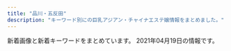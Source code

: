 ```yaml
---
title: "品川・五反田"
description: "キーワード別にの巨乳アジアン・チャイナエステ嬢情報をまとめました。"
---
```


新着画像と新着キーワードをまとめています。
2021年04月19日の情報です。

<DmmAffiliateIns />
<KeywordTable
  shops={
    [
    {
        "name": "\u7d2b\u306e\u8776",
        "keywords": {},
        "url": "http://p-fly.work/",
        "station": "JR\u4e94\u53cd\u7530\u99c5\u897f\u53e3",
        "img_links": [
            "http://p-fly.work/images/13.jpg",
            "http://p-fly.work/staff/yuyu.jpg",
            "http://p-fly.work/images/news.jpg",
            "http://p-fly.work/staff/koko.jpg",
            "http://p-fly.work/staff/mai.jpg",
            "http://p-fly.work/img/sara1.jpg",
            "http://p-fly.work/images/ac1.jpg",
            "http://p-fly.work/staff/yuki.jpg",
            "http://p-fly.work/images/1.jpg",
            "http://p-fly.work/images/7.jpg",
            "http://p-fly.work/images/int1.jpg",
            "http://p-fly.work/img/koko1.jpg",
            "http://p-fly.work/images/int2.png",
            "http://p-fly.work/images/sys1.jpg",
            "http://p-fly.work/images/staff_t.png",
            "http://p-fly.work/images/sys3.jpg",
            "http://p-fly.work/images/b1.jpg",
            "http://p-fly.work/images/b3.jpg",
            "http://p-fly.work/images/interior_t.png",
            "http://p-fly.work/images/tr.jpg",
            "http://p-fly.work/images/head.png",
            "http://p-fly.work/images/12.jpg",
            "http://p-fly.work/images/mobile.jpg",
            "http://p-fly.work/img/yuyu1.jpg",
            "http://p-fly.work/staff/sara.jpg",
            "http://p-fly.work/images/b2.jpg",
            "http://p-fly.work/images/line.png",
            "http://p-fly.work/images/10.jpg",
            "http://p-fly.work/img/mai1.jpg",
            "http://p-fly.work/img/yuki1.jpg",
            "http://p-fly.work/images/sys4.png",
            "http://p-fly.work/images/sys2.jpg"
        ]
    },
    {
        "img_links": [
            "http://www.kenkou-house.info/img/s91.jpg",
            "http://www.kenkou-house.info/img/body-.png",
            "http://www.kenkou-house.info/img/Himawari_88_31.png",
            "http://www.kenkou-house.info/img/m2.png",
            "http://www.kenkou-house.info/img/m6.png",
            "http://www.kenkou-house.info/img/s22.jpg",
            "http://www.kenkou-house.info/img/s61.jpg",
            "http://www.kenkou-house.info/img/s14.jpg",
            "http://www.kenkou-house.info/img/m3.png",
            "http://www.kenkou-house.info/img/s13.jpg",
            "http://www.kenkou-house.info/img/s4.jpg",
            "http://www.kenkou-house.info/img/head.png",
            "http://www.kenkou-house.info/img/s21.jpg",
            "http://www.kenkou-house.info/img/s11.jpg",
            "http://www.kenkou-house.info/img/Himawari_160_45.png",
            "http://www.kenkou-house.info/img/s.png",
            "http://www.kenkou-house.info/img/play.png",
            "http://www.kenkou-house.info/img/s7.jpg",
            "http://www.kenkou-house.info/img/bottmo-ritght.png",
            "http://www.kenkou-house.info/img/Himawari_468_60.png",
            "http://www.kenkou-house.info/img/m1.png",
            "http://www.kenkou-house.info/img/s20.jpg",
            "http://www.kenkou-house.info/img/s17.jpg",
            "http://www.kenkou-house.info/img/m7.png",
            "http://www.kenkou-house.info/img/s1.jpg",
            "http://www.kenkou-house.info/img/s33.jpg",
            "http://www.kenkou-house.info/img/s15.jpg",
            "http://www.kenkou-house.info/img/m8.png",
            "http://www.kenkou-house.info/img/Himawari_200_40.png",
            "http://www.kenkou-house.info/img/s16.jpg",
            "http://www.kenkou-house.info/img/bottmo-left.png",
            "http://www.kenkou-house.info/img/s12.jpg",
            "http://www.kenkou-house.info/img/m4.png",
            "http://www.kenkou-house.info/img/m5.png",
            "http://www.kenkou-house.info/img/door.png"
        ],
        "keywords": {
            "C": 8
        },
        "station": "JR\u4e94\u53cd\u7530\u99c5\u6771\u53e3",
        "url": "http://www.kenkou-house.info/",
        "name": "\u3072\u307e\u308f\u308a"
    },
    {
        "station": "JR\u4e94\u53cd\u7530\u99c5",
        "name": "\u82b1\u8863",
        "img_links": [
            "http://hanagoromo.work/6.jpg",
            "http://hanagoromo.work/rina2.jpeg",
            "http://hanagoromo.work/rina1.jpeg",
            "http://hanagoromo.work/tina2.jpg",
            "http://hanagoromo.work/interior_t.jpg",
            "http://hanagoromo.work/hitomi1.jpg",
            "http://hanagoromo.work/1.jpg",
            "http://hanagoromo.work/yuki.jpg",
            "http://hanagoromo.work/ai3.jpg",
            "http://hanagoromo.work/ta.png",
            "http://hanagoromo.work/b1.jpg",
            "http://hanagoromo.work/rie1.jpg",
            "http://hanagoromo.work/hitomi.jpg",
            "http://hanagoromo.work/mio1.jpg",
            "http://hanagoromo.work/ai2.jpg",
            "http://hanagoromo.work/hitomi2.jpg",
            "http://hanagoromo.work/nana.jpg",
            "http://hanagoromo.work/mio2.jpg",
            "http://hanagoromo.work/mens-esthe1.png",
            "http://hanagoromo.work/miyuki.jpg",
            "http://hanagoromo.work/nana2.jpg",
            "http://hanagoromo.work/mio.jpg",
            "http://hanagoromo.work/miko.jpg",
            "http://hanagoromo.work/3.jpg",
            "http://hanagoromo.work/yumi1.jpg",
            "http://hanagoromo.work/sayaka.jpg",
            "http://hanagoromo.work/miyuki1.jpg",
            "http://hanagoromo.work/yuyu.jpg",
            "http://hanagoromo.work/tina.jpg",
            "http://hanagoromo.work/b2.jpg",
            "http://hanagoromo.work/main_top.jpg",
            "http://hanagoromo.work/sys.jpg",
            "http://hanagoromo.work/b3.jpg",
            "http://hanagoromo.work/2.jpg",
            "http://hanagoromo.work/int2.jpg",
            "http://hanagoromo.work/eri.jpg",
            "http://hanagoromo.work/yumi.jpg",
            "http://hanagoromo.work/4.jpg",
            "http://hanagoromo.work/staff_t.jpg",
            "http://hanagoromo.work/head.jpg",
            "http://hanagoromo.work/s1.png",
            "http://hanagoromo.work/yuna1.jpg",
            "http://hanagoromo.work/112.jpg",
            "http://hanagoromo.work/interior1.jpg",
            "http://hanagoromo.work/nana1.jpg",
            "http://hanagoromo.work/yuna2.jpg"
        ],
        "keywords": {},
        "url": "http://hanagoromo.work/"
    },
    {
        "keywords": {},
        "url": "http://gotanda.pepper.jp/",
        "station": "JR\u4e94\u53cd\u7530\u99c5\u897f\u53e3",
        "name": "\u4e94\u53cd\u7530\u30e1\u30c7\u30a3\u30ab\u30eb\u30a8\u30f3",
        "img_links": [
            "http://gotanda.pepper.jp/gotanda001.jpg",
            "http://gotanda.pepper.jp/20151109231038834554.jpg",
            "http://gotanda.pepper.jp/m02272.jpg",
            "http://gotanda.pepper.jp/m173.jpg",
            "http://gotanda.pepper.jp/m048.png",
            "http://gotanda.pepper.jp/1-01.png",
            "http://gotanda.pepper.jp/m049.png"
        ]
    },
    {
        "img_links": [
            "http://hi-msg.com/tonpoh/images/p-4.jpg",
            "http://hi-msg.com/tonpoh/images/p-10-1.jpg",
            "http://hi-msg.com/tonpoh/images/p-6.jpg",
            "http://hi-msg.com/tonpoh/images/s5.png",
            "http://hi-msg.com/tonpoh/images/s6.png",
            "http://hi-msg.com/tonpoh/images/l.png",
            "http://hi-msg.com/tonpoh/images/p-12.jpg",
            "http://hi-msg.com/tonpoh/images/p-5.jpg",
            "http://hi-msg.com/tonpoh/images/p-7-1.jpg",
            "http://hi-msg.com/tonpoh/images/p-8.jpg",
            "http://hi-msg.com/tonpoh/images/p-11.jpg",
            "http://hi-msg.com/tonpoh/images/p-11-1.jpg",
            "http://hi-msg.com/tonpoh/images/p-14-1.jpg",
            "http://hi-msg.com/tonpoh/images/p-9-1.jpg",
            "http://hi-msg.com/tonpoh/images/p-9.jpg",
            "http://hi-msg.com/tonpoh/images/s4.jpg",
            "http://hi-msg.com/tonpoh/images/p-7.jpg",
            "http://hi-msg.com/tonpoh/images/s9.png",
            "http://hi-msg.com/tonpoh/images/p-13.jpg",
            "http://hi-msg.com/tonpoh/images/p-2.jpg",
            "http://hi-msg.com/tonpoh/images/tit-staff.png",
            "http://hi-msg.com/tonpoh/images/s1.png",
            "http://hi-msg.com/tonpoh/images/line.png",
            "http://hi-msg.com/tonpoh/images/p-0.jpg",
            "http://hi-msg.com/tonpoh/images/p-13-1.jpg",
            "http://hi-msg.com/tonpoh/images/tit-sys.png",
            "http://hi-msg.com/tonpoh/images/p-10.jpg",
            "http://hi-msg.com/tonpoh/images/no.png",
            "http://hi-msg.com/tonpoh/images/p-1.jpg",
            "http://hi-msg.com/tonpoh/images/botton.png",
            "http://hi-msg.com/tonpoh/images/p-12-1.jpg",
            "http://hi-msg.com/tonpoh/images/p-8-1.jpg",
            "http://hi-msg.com/tonpoh/images/fla-3.png",
            "http://hi-msg.com/tonpoh/images/p-6-1.jpg",
            "http://hi-msg.com/tonpoh/images/s8.png",
            "http://hi-msg.com/tonpoh/images/fla.png",
            "http://hi-msg.com/tonpoh/images/fla-1.png",
            "http://hi-msg.com/tonpoh/images/p-14.jpg",
            "http://hi-msg.com/tonpoh/images/ll.png"
        ],
        "url": "http://hi-msg.com/tonpoh/",
        "keywords": {},
        "station": "JR\u4e94\u53cd\u7530\u99c5\u897f\u53e3",
        "name": "\u30c8\u30f3\u30dd\u30fc"
    },
    {
        "img_links": [
            "http://www.es-yuduki.com/css/progress05.jpg",
            "http://www.es-yuduki.com/css/nav/nav-007.jpg",
            "http://www.es-yuduki.com/css/progress08.jpg",
            "http://www.es-yuduki.com/css/nav/nav-006.jpg",
            "http://www.es-yuduki.com/css/nav/change-001.jpg",
            "http://www.es-yuduki.com/css/staff01-b.jpg",
            "http://www.es-yuduki.com/css/staff03-b.jpg",
            "http://www.es-yuduki.com/css/nav/nav-004.jpg",
            "http://www.es-yuduki.com/css/progress03.jpg",
            "http://www.es-yuduki.com/css/main-top05.png",
            "http://www.es-yuduki.com/css/progress06.jpg",
            "http://www.es-yuduki.com/css/head.jpg",
            "http://www.es-yuduki.com/css/kanban.jpg",
            "http://www.es-yuduki.com/css/coupon003.jpg",
            "http://www.es-yuduki.com/css/progress04.jpg",
            "http://www.es-yuduki.com/css/nav/change-005.jpg",
            "http://www.es-yuduki.com/css/staff03.jpg",
            "http://www.es-yuduki.com/css/staff02.jpg",
            "http://www.es-yuduki.com/css/staff02-b.jpg",
            "http://www.es-yuduki.com/css/staff01.jpg",
            "http://www.es-yuduki.com/css/nav/nav-001.jpg",
            "http://www.es-yuduki.com/css/nav/change-006.jpg",
            "http://www.es-yuduki.com/css/nav/change-007.jpg",
            "http://www.es-yuduki.com/css/progress07.jpg",
            "http://www.es-yuduki.com/css/progress01.jpg",
            "http://www.es-yuduki.com/css/nav/nav-005.jpg",
            "http://www.es-yuduki.com/css/staff00.jpg",
            "http://www.es-yuduki.com/css/nav/change-002.jpg",
            "http://www.es-yuduki.com/css/progress02.jpg",
            "http://www.es-yuduki.com/css/nav/nav-0003.jpg",
            "http://www.es-yuduki.com/css/nav/change-004.jpg",
            "http://www.es-yuduki.com/css/nav/change-0003.jpg",
            "http://www.es-yuduki.com/css/nav/nav-002.jpg"
        ],
        "name": "\u30de\u30c3\u30b5\u30fc\u30b8\u306e\u5915\u6708",
        "station": "JR\u4e94\u53cd\u7530\u99c5\u897f\u53e3",
        "keywords": {
            "C": 13
        },
        "url": "http://www.es-yuduki.com/"
    },
    {
        "station": "JR\u54c1\u5ddd\u99c5\u9ad8\u8f2a\u53e3",
        "name": "\u5eb7\u7984",
        "img_links": [
            "http://www.kouroku-este.com/img/staff/bbb/bbb1.jpg",
            "http://www.kouroku-este.com/img/staff/aaa/aaa1.jpg",
            "http://www.kouroku-este.com/img/staff/fff/s-fff1.jpg",
            "http://www.kouroku-este.com/img/staff/fff/s-fff2.jpg",
            "http://www.kouroku-este.com/img/system/service01.jpg",
            "http://www.kouroku-este.com/img/staff/ccc/ccc1.jpg",
            "http://www.kouroku-este.com/img/staff/ccc/ccc2.jpg",
            "http://www.kouroku-este.com/img/staff/eee/s-eee1.jpg",
            "http://www.kouroku-este.com/img/staff/ggg/ggg1.jpg",
            "http://www.kouroku-este.com/img/system/service02.jpg",
            "http://www.kouroku-este.com/img/staff/aaa/aaa2.jpg",
            "http://www.kouroku-este.com/img/menu/info_r.jpg",
            "http://www.kouroku-este.com/img/staff/eee/s-eee2.jpg",
            "http://www.kouroku-este.com/img/top/listmark1.png"
        ],
        "url": "http://www.kouroku-este.com/",
        "keywords": {
            "C": 15
        }
    },
    {
        "keywords": {},
        "url": "http://f-aroma.info/",
        "name": "\u30d5\u30ed\u30fc\u30e9",
        "station": "JR\u54c1\u5ddd\u99c5\u9ad8\u8f2a\u53e3",
        "img_links": []
    },
    {
        "url": "http://www.relax-cs.com/",
        "img_links": [
            "http://www.relax-cs.com/ncss/nav/nav-001.jpg",
            "http://www.relax-cs.com/ncss/nav/nav-005.jpg",
            "http://www.relax-cs.com/ncss/nav/nav-002.jpg",
            "http://www.relax-cs.com/ncss/nav/nav-003.jpg",
            "http://www.relax-cs.com/ncss/nav/nav-006.jpg",
            "http://www.relax-cs.com/ncss/top03.jpg",
            "http://www.relax-cs.com/ncss/staff0401.jpg",
            "http://www.relax-cs.com/ncss/staff01.jpg",
            "http://www.relax-cs.com/ncss/staff02.jpg",
            "http://www.relax-cs.com/ncss/top02-left.jpg",
            "http://www.relax-cs.com/ncss/top001.jpg",
            "http://www.relax-cs.com/ncss/nav/nav-004.jpg",
            "http://www.relax-cs.com/ncss/tel.png"
        ],
        "station": "JR\u4e94\u53cd\u7530\u99c5\u897f\u53e3",
        "keywords": {},
        "name": "\u30ea\u30e9\u30af\u30bc\u30fc\u30b7\u30e7\u30f3\u862d"
    },
    {
        "url": "https://i-house.aoaoeo.com/",
        "img_links": [],
        "station": "JR\u4e94\u53cd\u7530\u99c5\u897f\u53e3",
        "keywords": {},
        "name": "\u7652\u3057\u30cf\u30a6\u30b9"
    },
    {
        "img_links": [
            "http://www.relax-fuyou.info/img/st17.jpg",
            "http://www.relax-fuyou.info/img/st140.jpg",
            "http://www.relax-fuyou.info/img/sta15.jpg",
            "http://www.relax-fuyou.info/i/img/st191.jpg",
            "http://www.relax-fuyou.info/i/img/st42.jpg",
            "http://www.relax-fuyou.info/img/st161.jpg",
            "http://www.relax-fuyou.info/img/st150.jpg",
            "http://www.relax-fuyou.info/i/img/r3.jpg",
            "http://www.relax-fuyou.info/i/img/st181.jpg",
            "http://www.relax-fuyou.info/img/sta19.jpg",
            "http://www.relax-fuyou.info/i/img/st10.jpg",
            "http://www.relax-fuyou.info/img/st201.jpg",
            "http://www.relax-fuyou.info/img/st141.jpg",
            "http://www.relax-fuyou.info/img/st160.jpg",
            "http://www.relax-fuyou.info/i/img/st8.jpg",
            "http://www.relax-fuyou.info/img/st110.jpg",
            "http://www.relax-fuyou.info/img/st171.jpg",
            "http://www.relax-fuyou.info/img/sta18.jpg",
            "http://www.relax-fuyou.info/img/sta17.jpg",
            "http://www.relax-fuyou.info/img/st72.jpg",
            "http://www.relax-fuyou.info/img/sta20.jpg",
            "http://www.relax-fuyou.info/i/img/st160.jpg",
            "http://www.relax-fuyou.info/img/st191.jpg",
            "http://www.relax-fuyou.info/img/sta16.jpg",
            "http://www.relax-fuyou.info/img/sta5.jpg",
            "http://www.relax-fuyou.info/img/sta8.jpg",
            "http://www.relax-fuyou.info/i/img/st9.jpg",
            "http://www.relax-fuyou.info/img/st42.jpg",
            "http://www.relax-fuyou.info/i/img/st201.jpg",
            "http://www.relax-fuyou.info/img/st181.jpg",
            "http://www.relax-fuyou.info/i/img/st17.jpg",
            "http://www.relax-fuyou.info/i/img/st140.jpg",
            "http://www.relax-fuyou.info/img/st10.jpg",
            "http://www.relax-fuyou.info/img/sta1.jpg",
            "http://www.relax-fuyou.info/i/img/st5.jpg",
            "http://www.relax-fuyou.info/img/st5.jpg",
            "http://www.relax-fuyou.info/img/top.jpg",
            "http://www.relax-fuyou.info/i/img/st11.jpg",
            "http://www.relax-fuyou.info/i/img/sta20.jpg",
            "http://www.relax-fuyou.info/i/img/r1.jpg",
            "http://www.relax-fuyou.info/img/st41.jpg",
            "http://www.relax-fuyou.info/img/r9.jpg",
            "http://www.relax-fuyou.info/img/st7.jpg",
            "http://www.relax-fuyou.info/img/st1.jpg",
            "http://www.relax-fuyou.info/img/st11.jpg",
            "http://www.relax-fuyou.info/img/st8.jpg",
            "http://www.relax-fuyou.info/i/img/r2.jpg",
            "http://www.relax-fuyou.info/i/img/st110.jpg",
            "http://www.relax-fuyou.info/i/img/top.jpg",
            "http://www.relax-fuyou.info/img/st71.jpg"
        ],
        "station": "JR\u4e94\u53cd\u7530\u99c5\u6771\u53e3",
        "url": "http://www.relax-fuyou.info/",
        "keywords": {
            "86": 2,
            "C": 3,
            "87": 2,
            "E": 5,
            "90": 2,
            "G": 1,
            "84": 5,
            "88": 3,
            "D": 5
        },
        "name": "\u8299\u84c9\uff5e\u30d5\u30e8\u30a6\uff5e"
    },
    {
        "keywords": {},
        "name": "\u6708\u306e\u548c",
        "url": "https://tsukiwa.info/",
        "img_links": [
            "https://tsukiwa.info/img/staff/yuri001.jpg",
            "https://tsukiwa.info/img/top_map.jpg",
            "https://tsukiwa.info/img/bar_gallery.png",
            "https://tsukiwa.info/img/staff/mimi20202.jpg",
            "https://tsukiwa.info/img/staff/ruru1.jpg",
            "https://tsukiwa.info/img/news3.png",
            "https://tsukiwa.info/img/event/20210128.png",
            "https://tsukiwa.info/img/event/camp03.jpg",
            "https://tsukiwa.info/img/staff/sara243.jpg",
            "https://tsukiwa.info/img/staff/222BADE2-61AA-4B66-91BD-3D9941250C4D.jpeg",
            "https://tsukiwa.info/img/staff/909C372F-1613-4B7E-89C8-1A527D79FCC6.jpeg",
            "https://www.a-side.com/ad/koko/include/banner/koko_200x40.png",
            "https://tsukiwa.info/img/staff/DB16BCF2-AF7E-404D-9FB5-9A45BE961351.jpeg",
            "https://tsukiwa.info/img/staff/aya2101.jpg",
            "https://tsukiwa.info/img/bar_staff.png",
            "https://tsukiwa.info/img/staff_top/20201219_1.jpg",
            "https://tsukiwa.info/img/staff/sara242.jpg",
            "https://tsukiwa.info/img/staff/rumi02.jpg",
            "https://tsukiwa.info/img/staff/no_image.jpg",
            "https://tsukiwa.info/img/bar_profile.png",
            "https://tsukiwa.info/img/akusesu-top0.jpg",
            "https://tsukiwa.info/img/staff/25D27B66-E3AF-40C0-8FCC-46E9F266B409.jpeg",
            "https://tsukiwa.info/img/staff/A8BAF789-BD2B-4E7F-AB8A-224A2961B605.jpeg",
            "https://tsukiwa.info/img/staff_top/20201219_2.jpg",
            "https://tsukiwa.info/img/staff/yuna01.jpg",
            "https://tsukiwa.info/img/staff/rumi04.jpg",
            "https://tsukiwa.info/img/staff/koko3.jpg",
            "https://tsukiwa.info/img/staff/mimi01.jpg",
            "https://tsukiwa.info/img/staff/sara244.jpg",
            "https://tsukiwa.info/img/pickupGirl.png",
            "https://tsukiwa.info/img/staff/sara241.jpg",
            "https://tsukiwa.info/img/staff/75307587-4A46-4F15-A25F-82452D8FC90A.jpeg",
            "https://tsukiwa.info/img/news1.png"
        ],
        "station": "JR\u4e94\u53cd\u7530\u99c5\u897f\u53e3"
    },
    {
        "station": "JR\u4e94\u53cd\u7530\u99c5\u897f\u53e3",
        "img_links": [
            "http://es-mirei.com/images/s3Slider1Images/02.jpg",
            "http://es-mirei.com/images/noImg.jpg",
            "http://es-mirei.com/images/store/06.jpg",
            "http://es-mirei.com/staffPhoto/s20180613122502.jpg",
            "http://es-mirei.com/staffPhoto/s20170911152129.jpg",
            "http://es-mirei.com/staffPhoto/s20180209180323.jpg",
            "http://es-mirei.com/images/s3Slider1Images/01.jpg",
            "http://es-mirei.com/staffPhoto/b20170728165256.jpg",
            "http://es-mirei.com/staffPhoto/b20170908125528.jpg",
            "http://es-mirei.com/staffPhoto/b20180613122502.jpg",
            "http://es-mirei.com/images/s3Slider1Images/03.jpg",
            "http://es-mirei.com/staffPhoto/b20170728165302.jpg",
            "http://es-mirei.com/images/store/05.jpg",
            "http://es-mirei.com/staffPhoto/s20170728165302.jpg",
            "http://es-mirei.com/staffPhoto/b20170728165536.jpg",
            "http://es-mirei.com/staffPhoto/s20170728165536.jpg",
            "http://es-mirei.com/images/store/02.jpg",
            "http://es-mirei.com/images/store/03.jpg",
            "http://es-mirei.com/staffPhoto/s20170728165256.jpg",
            "http://es-mirei.com/staffPhoto/b20170911152114.jpg",
            "http://es-mirei.com/staffPhoto/s20170911152114.jpg",
            "http://es-mirei.com/staffPhoto/b20180209180323.jpg",
            "http://es-mirei.com/staffPhoto/s20170908125528.jpg",
            "http://es-mirei.com/images/store/04.jpg",
            "http://es-mirei.com/images/store/01.jpg",
            "http://es-mirei.com/images/returnStaffBtn.png",
            "http://es-mirei.com/staffPhoto/b20170911152129.jpg"
        ],
        "name": "\u7f8e\u4f36",
        "keywords": {
            "88": 2,
            "E": 8,
            "87": 4,
            "86": 2,
            "85": 2
        },
        "url": "http://es-mirei.com/"
    },
    {
        "station": "\u6238\u8d8a\u9280\u5ea7\u99c5",
        "url": "http://lacure.link/",
        "img_links": [
            "http://lacure.link/images/zi.png",
            "http://lacure.link/images/kol.jpg",
            "http://lacure.link/images/sayuri.jpg",
            "http://lacure.link/images/r2.jpg",
            "http://lacure.link/images/r3.jpg",
            "http://lacure.link/images/g6.jpg",
            "http://lacure.link/images/r4.jpg",
            "http://lacure.link/images/g2.jpg",
            "http://lacure.link/images/s_staff.png",
            "http://lacure.link/images/gb01.png",
            "http://lacure.link/images/g5.jpg",
            "http://lacure.link/images/g1.jpg",
            "http://lacure.link/images/r1.jpg",
            "http://lacure.link/images/r5.jpg",
            "http://lacure.link/images/s1.jpg",
            "http://lacure.link/images/top2.jpg",
            "http://lacure.link/images/left3.png",
            "http://lacure.link/images/kiki.jpg",
            "http://lacure.link/images/news.png",
            "http://lacure.link/images/yuki.jpg",
            "http://lacure.link/images/asali.jpg",
            "http://lacure.link/images/g0.jpg",
            "http://lacure.link/images/face.png",
            "http://lacure.link/images/g3.jpg",
            "http://lacure.link/images/r6.jpg"
        ],
        "keywords": {},
        "name": "\u30e9\u30ad\u30e5\u30a2"
    }
]
}
/>
<DmmAffiliateScript />
